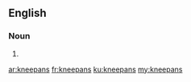 ==English==

===Noun===
{{head|en|plural}}

# {{plural of|kneepan|lang=en}}

[[ar:kneepans]]
[[fr:kneepans]]
[[ku:kneepans]]
[[my:kneepans]]